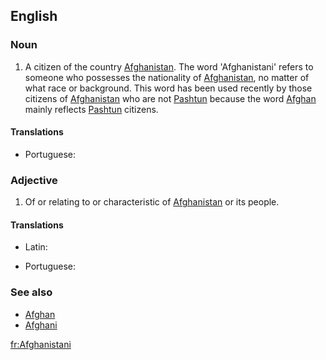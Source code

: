 ==English==

===Noun===
{{en-noun}}

# A citizen of the country [[Afghanistan]]. The word 'Afghanistani' refers to someone who possesses the nationality of [[Afghanistan]], no matter of what race or background. This word has been used recently by those citizens of [[Afghanistan]] who are not [[Pashtun]] because the word [[Afghan]] mainly reflects [[Pashtun]] citizens.

====Translations====
{{trans-top|Afghanistani}}
* Portuguese: {{t+|pt|afegão|m}}
{{trans-mid}}
{{trans-bottom}}

===Adjective===
{{en-adj}}

# Of or relating to or characteristic of [[Afghanistan]] or its people.

====Translations====
{{trans-top|Afghanistani}}
* Latin: {{t|la|Arianus|m}}
{{trans-mid}}
* Portuguese: {{t+|pt|afegão|m}}
{{trans-bottom}}

===See also===
* [[Afghan]]
* [[Afghani]]

[[fr:Afghanistani]]